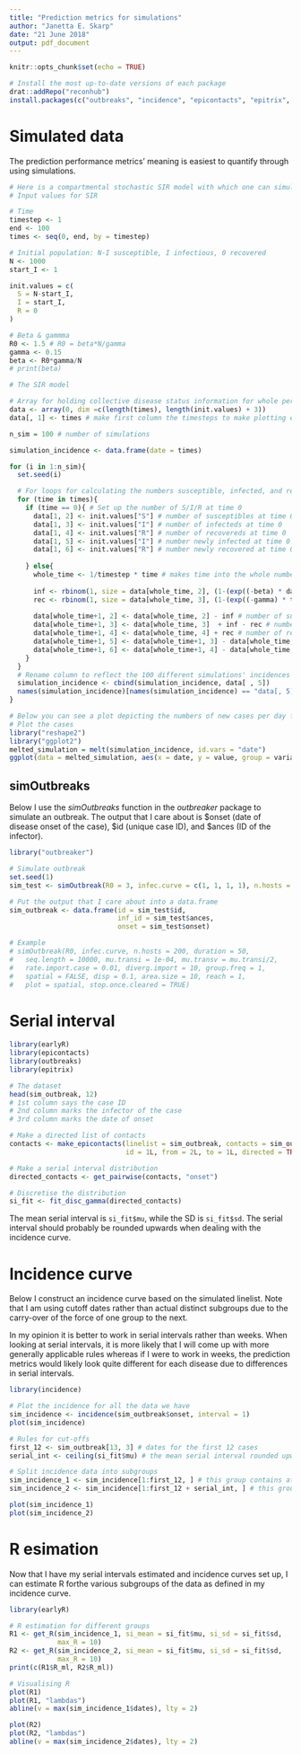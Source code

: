 ```yaml
---
title: "Prediction metrics for simulations"
author: "Janetta E. Skarp"
date: "21 June 2018"
output: pdf_document
---
```


```r
knitr::opts_chunk$set(echo = TRUE)
```

```r
# Install the most up-to-date versions of each package
drat::addRepo("reconhub")
install.packages(c("outbreaks", "incidence", "epicontacts", "epitrix", "earlyR", "EpiEstim"))
```

# Simulated data

The prediction performance metrics' meaning is easiest to quantify through using simulations.

```r
# Here is a compartmental stochastic SIR model with which one can simulate data.
# Input values for SIR

# Time
timestep <- 1
end <- 100
times <- seq(0, end, by = timestep)

# Initial population: N-I susceptible, I infectious, 0 recovered
N <- 1000
start_I <- 1

init.values = c(
  S = N-start_I,
  I = start_I,
  R = 0
)

# Beta & gammma
R0 <- 1.5 # R0 = beta*N/gamma
gamma <- 0.15
beta <- R0*gamma/N
# print(beta)

# The SIR model

# Array for holding collective disease status information for whole period of time
data <- array(0, dim =c(length(times), length(init.values) + 3))
data[, 1] <- times # make first column the timesteps to make plotting easier later on

n_sim = 100 # number of simulations

simulation_incidence <- data.frame(date = times)

for (i in 1:n_sim){
  set.seed(i)

  # For loops for calculating the numbers susceptible, infected, and recovered at each timepoint
  for (time in times){
    if (time == 0){ # Set up the number of S/I/R at time 0
      data[1, 2] <- init.values["S"] # number of susceptibles at time 0
      data[1, 3] <- init.values["I"] # number of infecteds at time 0
      data[1, 4] <- init.values["R"] # number of recovereds at time 0
      data[1, 5] <- init.values["I"] # number newly infected at time 0
      data[1, 6] <- init.values["R"] # number newly recovered at time 0
    
    } else{
      whole_time <- 1/timestep * time # makes time into the whole number that it corresponds to in the array
    
      inf <- rbinom(1, size = data[whole_time, 2], (1-(exp((-beta) * data[whole_time, 3] * timestep)))) # number who become infected in this timestep
      rec <- rbinom(1, size = data[whole_time, 3], (1-(exp((-gamma) * timestep)))) # number who become recovered in this timestep
    
      data[whole_time+1, 2] <- data[whole_time, 2] - inf # number of susceptibles at next timestep
      data[whole_time+1, 3] <- data[whole_time, 3]  + inf - rec # number of infecteds at next timestep
      data[whole_time+1, 4] <- data[whole_time, 4] + rec # number of recovereds at next timestep
      data[whole_time+1, 5] <- data[whole_time+1, 3] - data[whole_time, 3] + data[whole_time+1, 4] - data[whole_time, 4] # number of newly infected
      data[whole_time+1, 6] <- data[whole_time+1, 4] - data[whole_time, 4] # number of newly recovered
    }
  }
  # Rename column to reflect the 100 different simulations' incidences - eg. cases_1, cases_2
  simulation_incidence <- cbind(simulation_incidence, data[ , 5])
  names(simulation_incidence)[names(simulation_incidence) == "data[, 5]"] <- paste("cases_", i, sep = "")
}
```

```r
# Below you can see a plot depicting the numbers of new cases per day for each of the simulations. This plot isn't very useful in itself, though it is good for illustrative purposes.
# Plot the cases
library("reshape2")
library("ggplot2")
melted_simulation = melt(simulation_incidence, id.vars = "date")
ggplot(data = melted_simulation, aes(x = date, y = value, group = variable)) + geom_line(alpha = 0.4)
```

## simOutbreaks

Below I use the *simOutbreaks* function in the *outbreaker* package to simulate an outbreak. The output that I care about is \$onset (date of disease onset of the case), \$id (unique case ID), and \$ances (ID of the infector).

```r
library("outbreaker")

# Simulate outbreak
set.seed(1)
sim_test <- simOutbreak(R0 = 3, infec.curve = c(1, 1, 1, 1), n.hosts = 1000, duration = 50, seq.length = 10)

# Put the output that I care about into a data.frame
sim_outbreak <- data.frame(id = sim_test$id,
                           inf_id = sim_test$ances,
                           onset = sim_test$onset)

# Example
# simOutbreak(R0, infec.curve, n.hosts = 200, duration = 50,
#   seq.length = 10000, mu.transi = 1e-04, mu.transv = mu.transi/2,
#   rate.import.case = 0.01, diverg.import = 10, group.freq = 1,
#   spatial = FALSE, disp = 0.1, area.size = 10, reach = 1,
#   plot = spatial, stop.once.cleared = TRUE)
```

# Serial interval

```r
library(earlyR)
library(epicontacts)
library(outbreaks)
library(epitrix)

# The dataset
head(sim_outbreak, 12)
# 1st column says the case ID
# 2nd column marks the infector of the case
# 3rd column marks the date of onset

# Make a directed list of contacts
contacts <- make_epicontacts(linelist = sim_outbreak, contacts = sim_outbreak, 
                             id = 1L, from = 2L, to = 1L, directed = TRUE)

# Make a serial interval distribution
directed_contacts <- get_pairwise(contacts, "onset")

# Discretise the distribution
si_fit <- fit_disc_gamma(directed_contacts)
```

The mean serial interval is `si_fit$mu`, while the SD is `si_fit$sd`. The serial interval should probably be rounded upwards when dealing with the incidence curve.

# Incidence curve

Below I construct an incidence curve based on the simulated linelist. Note that I am using cutoff dates rather than actual distinct subgroups due to the carry-over of the force of one group to the next.

In my opinion it is better to work in serial intervals rather than weeks. When looking at serial intervals, it is more likely that I will come up with more generally applicable rules whereas if I were to work in weeks, the prediction metrics would likely look quite different for each disease due to differences in serial intervals.

```r
library(incidence)

# Plot the incidence for all the data we have
sim_incidence <- incidence(sim_outbreak$onset, interval = 1)
plot(sim_incidence)

# Rules for cut-offs
first_12 <- sim_outbreak[13, 3] # dates for the first 12 cases
serial_int <- ceiling(si_fit$mu) # the mean serial interval rounded upwards

# Split incidence data into subgroups
sim_incidence_1 <- sim_incidence[1:first_12, ] # this group contains at least the first 12 cases
sim_incidence_2 <- sim_incidence[1:first_12 + serial_int, ] # this group contains the next serial interval

plot(sim_incidence_1)
plot(sim_incidence_2)
```

# R esimation

Now that I have my serial intervals estimated and incidence curves set up, I can estimate R forthe various subgroups of the data as defined in my incidence curve.

```r
library(earlyR)

# R estimation for different groups
R1 <- get_R(sim_incidence_1, si_mean = si_fit$mu, si_sd = si_fit$sd, 
            max_R = 10)
R2 <- get_R(sim_incidence_2, si_mean = si_fit$mu, si_sd = si_fit$sd, 
            max_R = 10)
print(c(R1$R_ml, R2$R_ml))

# Visualising R
plot(R1)
plot(R1, "lambdas")
abline(v = max(sim_incidence_1$dates), lty = 2)

plot(R2)
plot(R2, "lambdas")
abline(v = max(sim_incidence_2$dates), lty = 2)
```